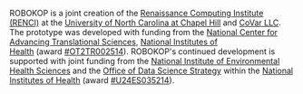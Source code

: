 ROBOKOP is a joint creation of the [Renaissance Computing Institute (RENCI)](https://renci.org/) at the [University of North Carolina at Chapel Hill](https://www.unc.edu/) and [CoVar LLC](https://covar.com/). The prototype was developed with funding from the [National Center for Advancing Translational Sciences](https://ncats.nih.gov/), [National Institutes of Health](https://www.nih.gov/) (award [#OT2TR002514](https://taggs.hhs.gov/Detail/AwardDetail?arg_AwardNum=OT2TR002514&arg_ProgOfficeCode=264)). ROBOKOP's continued development is supported with joint funding from the [National Institute of Environmental Health Sciences](https://reporter.nih.gov/search/ALIFnrPqJU6PEtxDUvY9EA/project-details/10697371?) and the [Office of Data Science Strategy](https://datascience.nih.gov/about/odss) within the [National Institutes of Health](https://www.nih.gov/) (award [#U24ES035214](https://tools.niehs.nih.gov/portfolio/index.cfm?do=portfolio.grantDetail&grant_number=U24ES035214)).